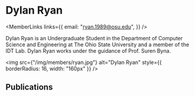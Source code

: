 
# Dylan Ryan

<div style={{display: 'flex', flexDirection: 'row'}}>

<div style={{flex: 1, display: 'flex', flexDirection: 'column'}}>

<MemberLinks
  links={{
    email: "ryan.1989@osu.edu",
  }}
/>

Dylan Ryan is an Undergraduate Student in the Department of Computer Science and Engineering at The Ohio State University and a member of the IDT Lab. Dylan Ryan works under the guidance of Prof. Suren Byna.

</div>

<div style={{paddingLeft: 32}}>

<img
  src={"/img/members/ryan.jpg"}
  alt="Dylan Ryan"
  style={{ borderRadius: 16, width: "160px" }}
/>

</div>

</div>

## Publications

<MemberPublications authorShortName="D. Ryan" />
